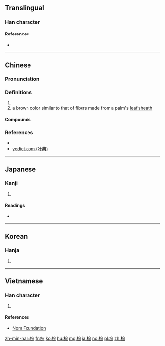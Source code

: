 ==Translingual==

===Han character===
{{Han char|rn=75|rad=木|as=08|sn=12|four=43991|canj=DJMF|ids=⿰木宗}}

====References====
* {{Han ref|kx=0532.140|dkj=14933|dj=0920.200|hdz=21238.070|uh=68D5|ud=26837|bh=B4C4|bd=46276}}

----

==Chinese==
{{zh-forms}}

===Pronunciation===
{{zh-pron
|m=zōng
|c=zung1
|mn=chang
|cat=n
}}

===Definitions===
{{zh-hanzi}}

# {{zh-only used in|棕櫚|[[palm tree]]}}
# a brown color similar to that of fibers made from a palm's [[leaf sheath]]
#: {{zh-usex|棕熊|'''brown''' bear}}

====Compounds====
{{der3
| {{zh-l|棕繃}}
| {{zh-l|棕編}}
| {{zh-l|棕黑}}
| {{zh-l|棕紅}}
| {{zh-l|棕黃}}
| {{zh-l|棕櫚}}
| {{zh-l|棕毛}}
| {{zh-l|棕壤}}
| {{zh-l|棕色}}
| {{zh-l|棕繩}}
| {{zh-l|棕樹}}
| {{zh-l|棕毯}}
| {{zh-l|棕熊}}
| {{zh-l|棕竹}}
}}

===References===
* {{R:twedu|A01953}}
* [http://yedict.com/htm/68/68D5.htm yedict.com (叶典)]

----

==Japanese==

===Kanji===
{{ja-kanji|grade=|rs=木08}}

# {{defn|lang=ja|sort=木08}}

====Readings====
* {{ja-readings|on=[[しゅ]] (shu), [[そう]] (sō)|kun=}}

----

==Korean==

===Hanja===
{{ko-hanja|hangeul=종|eumhun=|rv=jong|mr=chong|y=cong}}

# {{defn|lang=ko|sort=木08}}

----

==Vietnamese==

===Han character===
{{vi-readings|rs=木08| hanviet = [[sồng]], [[tông]]}}

# {{defn|lang=vi|sort=木08}}

====References====
*[http://nomfoundation.org/common/nom_details.php?codepoint=68d5 Nom Foundation]

[[zh-min-nan:棕]]
[[fr:棕]]
[[ko:棕]]
[[hu:棕]]
[[mg:棕]]
[[ja:棕]]
[[no:棕]]
[[pl:棕]]
[[zh:棕]]